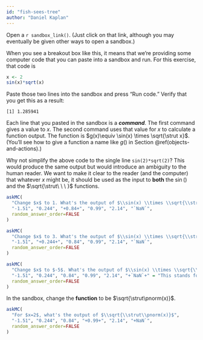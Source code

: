 ```yaml
---
id: "fish-sees-tree"
author: "Daniel Kaplan"
---
```


Open a `r sandbox_link()`. (Just click on that link, although you may eventually be given other ways to open a sandbox.)

::: {.scaffolding}
When you see a breakout box like this, it means that we're providing some computer code that you can paste into a sandbox and run. For this exercise, that code is

```r
x <- 2
sin(x)*sqrt(x)
```

Paste those two lines into the sandbox and press "Run code." Verify that you get this as a result:

`[1] 1.285941`
:::

Each line that you pasted in the sandbox is a ***command***. The first command gives a value to $x$. The second command uses that value for $x$ to calculate a function output. The function is $g(x)\equiv \sin(x) \times \sqrt{\strut x}$. (You'll see how to give a function a name like $g()$ in Section \@ref(objects-and-actions).) 

::: {.why}
Why not simplify the above code to the single line `sin(2)*sqrt(2)`? This would produce the same output but would introduce an ambiguity to the human reader. We want to make it clear to the reader (and the computer) that whatever $x$ might be, it should be used as the input to **both** the $\sin()$ and the $\sqrt{\strut\ \ \ }$ functions.
:::

```r
askMC(
  "Change $x$ to 1. What's the output of $\\sin(x) \\times \\sqrt{\\strut x}$",
  "-1.51", "0.244", "+0.84+", "0.99", "2.14", "`NaN`",
  random_answer_order=FALSE
)
```

```r
askMC(
  "Change $x$ to 3. What's the output of $\\sin(x) \\times \\sqrt{\\strut x}$",
  "-1.51", "+0.244+", "0.84", "0.99", "2.14", "`NaN`",
  random_answer_order=FALSE
)
```

```r
askMC(
  "Change $x$ to $-5$. What's the output of $\\sin(x) \\times \\sqrt{\\strut x}$",
  "-1.51", "0.244", "0.84", "0.99", "2.14", "+`NaN`+" = "This stands for Not-a-Number, which is what you get when you calculate the square root of a negative input.",
  random_answer_order=FALSE
)
```

In the sandbox, change the **function** to be $\sqrt{\strut\pnorm(x)}$.

```r
askMC(
  "For $x=2$, what's the output of $\\sqrt{\\strut\\pnorm(x)}$",
  "-1.51", "0.244", "0.84", "+0.99+", "2.14", "+NaN`",
  random_answer_order=FALSE
)
```
